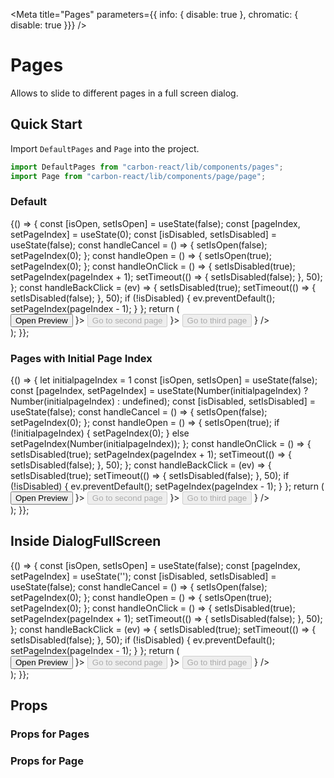 
<Meta title="Pages" parameters={{ info: { disable: true }, chromatic: { disable: true }}} />

# Pages
Allows to slide to different pages in a full screen dialog.

## Quick Start
Import `DefaultPages` and `Page` into the project.

```jsx
import DefaultPages from "carbon-react/lib/components/pages";
import Page from "carbon-react/lib/components/page/page";
```

### Default
<Preview>
  <Story name="default">
   {() => {
      const [isOpen, setIsOpen] = useState(false);
      const [pageIndex, setPageIndex] = useState(0);
      const [isDisabled, setIsDisabled] = useState(false);
      const handleCancel = () => {
        setIsOpen(false); 
        setPageIndex(0);
      };
      const handleOpen = () => {
        setIsOpen(true);
        setPageIndex(0);
      };
      const handleOnClick = () => {
        setIsDisabled(true);
        setPageIndex(pageIndex + 1);
        setTimeout(() => {
          setIsDisabled(false);
        }, 50);
      };
      const handleBackClick = (ev) => {
        setIsDisabled(true);
        setTimeout(() => {
          setIsDisabled(false);
        }, 50);
        if (!isDisabled) {
          ev.preventDefault();
          setPageIndex(pageIndex - 1);
        }
      };
      return (
        <div>
          <Button onClick={ handleOpen }>Open Preview</Button>
          <DialogFullScreen
            open={ isOpen }
            onCancel={ handleCancel }
          >
            <DefaultPages pageIndex={ pageIndex }>
              <Page title={ <Heading title='My First Page' /> }>
                <Button onClick={ handleOnClick } disabled={ isDisabled }>
                  Go to second page
                </Button>
              </Page>
              <Page title={ <Heading title='My Second Page' backLink={ handleBackClick } /> }>
                <Button onClick={ handleOnClick } disabled={ isDisabled }>
                  Go to third page
                </Button>
              </Page>
              <Page title={ <Heading title='My Third Page' backLink={ handleBackClick } /> } />
            </DefaultPages>
          </DialogFullScreen>
        </div>
      );
    }};
  </Story>
</Preview>

### Pages with Initial Page Index
<Preview>
  <Story name="with Initial Page Index">
   {() => {
      let initialpageIndex = 1
      const [isOpen, setIsOpen] = useState(false);
      const [pageIndex, setPageIndex] = useState(Number(initialpageIndex) ? Number(initialpageIndex) : undefined);
      const [isDisabled, setIsDisabled] = useState(false);
      const handleCancel = () => {
        setIsOpen(false); 
        setPageIndex(0);
      };
      const handleOpen = () => {
        setIsOpen(true);
        if (!initialpageIndex) {
          setPageIndex(0);
        } else setPageIndex(Number(initialpageIndex));
      };
      const handleOnClick = () => {
        setIsDisabled(true);
        setPageIndex(pageIndex + 1);
        setTimeout(() => {
          setIsDisabled(false);
        }, 50);
      };
      const handleBackClick = (ev) => {
        setIsDisabled(true);
        setTimeout(() => {
          setIsDisabled(false);
        }, 50);
        if (!isDisabled) {
          ev.preventDefault();
          setPageIndex(pageIndex - 1);
        }
      };
      return (
        <div>
          <Button onClick={ handleOpen }>Open Preview</Button>
          <DialogFullScreen
            open={ isOpen }
            onCancel={ handleCancel }
          >
            <DefaultPages initialpageIndex={ initialpageIndex } pageIndex={ pageIndex }>
              <Page title={ <Heading title='My First Page' /> }>
                <Button onClick={ handleOnClick } disabled={ isDisabled }>
                  Go to second page
                </Button>
              </Page>
              <Page title={ <Heading title='My Second Page' backLink={ handleBackClick } /> }>
                <Button onClick={ handleOnClick } disabled={ isDisabled }>
                  Go to third page
                </Button>
              </Page>
              <Page title={ <Heading title='My Third Page' backLink={ handleBackClick } /> } />
            </DefaultPages>
          </DialogFullScreen>
        </div>
      );
    }};
  </Story>
</Preview>

## Inside DialogFullScreen
<Preview>
  <Story name="inside DialogFullScreen">
    {() => {
      const [isOpen, setIsOpen] = useState(false);
      const [pageIndex, setPageIndex] = useState('');
      const [isDisabled, setIsDisabled] = useState(false);
      const handleCancel = () => {
        setIsOpen(false); 
        setPageIndex(0);
      };
      const handleOpen = () => {
        setIsOpen(true);
        setPageIndex(0);
      };
      const handleOnClick = () => {
        setIsDisabled(true);
        setPageIndex(pageIndex + 1);
        setTimeout(() => {
          setIsDisabled(false);
        }, 50);
      };
      const handleBackClick = (ev) => {
        setIsDisabled(true);
        setTimeout(() => {
          setIsDisabled(false);
        }, 50);
        if (!isDisabled) {
          ev.preventDefault();
          setPageIndex(pageIndex - 1);
        }
      };
      return (
        <div>
          <Button onClick={ handleOpen }>Open Preview</Button>
          <DialogFullScreen
            open={ isOpen }
            onCancel={ handleCancel }
          >
            <DefaultPages pageIndex={ pageIndex }>
              <Page title={ <Heading title='My First Page' /> }>
                <Button onClick={ handleOnClick } disabled={ isDisabled }>
                  Go to second page
                </Button>
              </Page>
              <Page title={ <Heading title='My Second Page' backLink={ handleBackClick } /> }>
                <Button onClick={ handleOnClick } disabled={ isDisabled }>
                  Go to third page
                </Button>
              </Page>
              <Page title={ <Heading title='My Third Page' backLink={ handleBackClick } /> } />
            </DefaultPages>
          </DialogFullScreen>
        </div>
      );
    }};
  </Story>
</Preview>

## Props

### Props for Pages
<Props of={DefaultPages} />

### Props for Page
<Props of={Page} />

